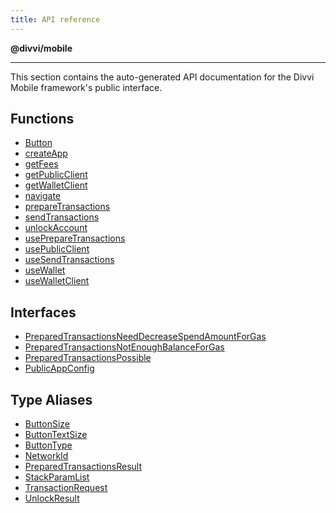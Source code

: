 ```yaml
---
title: API reference
---
```


**@divvi/mobile**

---

This section contains the auto-generated API documentation for the Divvi Mobile framework's public interface.

## Functions

- [Button](./functions/Button)
- [createApp](./functions/createApp)
- [getFees](./functions/getFees)
- [getPublicClient](./functions/getPublicClient)
- [getWalletClient](./functions/getWalletClient)
- [navigate](./functions/navigate)
- [prepareTransactions](./functions/prepareTransactions)
- [sendTransactions](./functions/sendTransactions)
- [unlockAccount](./functions/unlockAccount)
- [usePrepareTransactions](./functions/usePrepareTransactions)
- [usePublicClient](./functions/usePublicClient)
- [useSendTransactions](./functions/useSendTransactions)
- [useWallet](./functions/useWallet)
- [useWalletClient](./functions/useWalletClient)

## Interfaces

- [PreparedTransactionsNeedDecreaseSpendAmountForGas](./interfaces/PreparedTransactionsNeedDecreaseSpendAmountForGas)
- [PreparedTransactionsNotEnoughBalanceForGas](./interfaces/PreparedTransactionsNotEnoughBalanceForGas)
- [PreparedTransactionsPossible](./interfaces/PreparedTransactionsPossible)
- [PublicAppConfig](./interfaces/PublicAppConfig)

## Type Aliases

- [ButtonSize](./type-aliases/ButtonSize)
- [ButtonTextSize](./type-aliases/ButtonTextSize)
- [ButtonType](./type-aliases/ButtonType)
- [NetworkId](./type-aliases/NetworkId)
- [PreparedTransactionsResult](./type-aliases/PreparedTransactionsResult)
- [StackParamList](./type-aliases/StackParamList)
- [TransactionRequest](./type-aliases/TransactionRequest)
- [UnlockResult](./type-aliases/UnlockResult)
